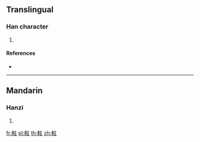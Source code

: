 {{character info/new}}
==Translingual==

===Han character===
{{Han char|rn=159|rad=車|as=05|sn=12|four=50014|canj=JJYG}}

# {{defn|Han|sort=車05}}

====References====
* {{Han ref|kx=1241.350|dkj=38257|dj=1717.340|hdz=53524.070|uh=8EF4|ud=36596|bh=DC4B|bd=56395}}

----

==Mandarin==

===Hanzi===
{{cmn-hanzi|pin=[[zhù]] ([[zhu4]])|wg=chu<sup>4</sup>}}

# {{defn|lang=cmn|sort=車05}}

[[fr:軴]]
[[pl:軴]]
[[th:軴]]
[[zh:軴]]